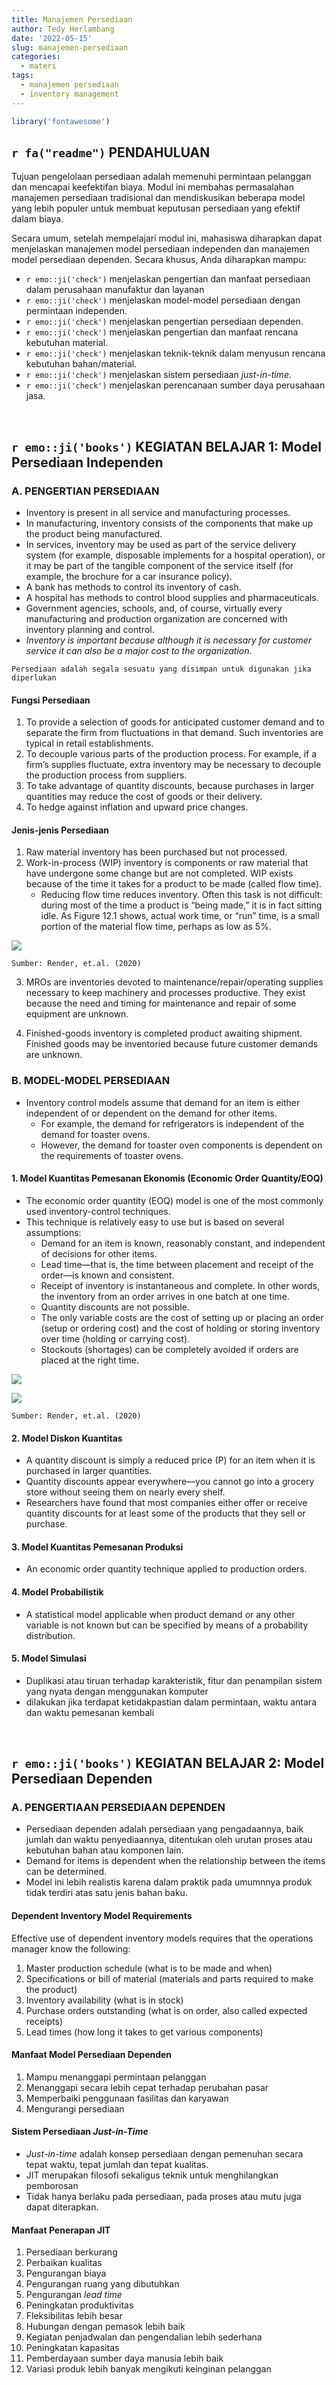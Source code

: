 ```yaml
---
title: Manajemen Persediaan
author: Tedy Herlambang
date: '2022-05-15'
slug: manajemen-persediaan
categories:
  - materi
tags:
  - manajemen persediaan
  - inventory management
---
```


```r
library('fontawesome')
```

## `r fa("readme")` PENDAHULUAN

Tujuan pengelolaan persediaan adalah memenuhi permintaan pelanggan dan mencapai keefektifan biaya. Modul ini membahas permasalahan manajemen persediaan tradisional dan mendiskusikan beberapa model yang lebih populer untuk membuat keputusan persediaan yang efektif dalam biaya.

Secara umum, setelah mempelajari modul ini, mahasiswa diharapkan dapat menjelaskan manajemen model persediaan independen dan manajemen model persediaan dependen. Secara khusus, Anda diharapkan mampu:

- `r emo::ji('check')` menjelaskan pengertian dan manfaat persediaan dalam perusahaan manufaktur dan layanan
- `r emo::ji('check')` menjelaskan model-model persediaan dengan permintaan independen.
- `r emo::ji('check')` menjelaskan pengertian persediaan dependen.
- `r emo::ji('check')` menjelaskan pengertian dan manfaat rencana kebutuhan material.
- `r emo::ji('check')` menjelaskan teknik-teknik dalam menyusun rencana kebutuhan bahan/material.
- `r emo::ji('check')` menjelaskan sistem persediaan *just-in-time*.
- `r emo::ji('check')` menjelaskan perencanaan sumber daya perusahaan jasa.

<br />


## `r emo::ji('books')` KEGIATAN BELAJAR 1: Model Persediaan Independen

### A. PENGERTIAN PERSEDIAAN

- Inventory is present in all service and manufacturing processes. 
- In manufacturing, inventory consists of the components that make up the product
being manufactured.
- In services, inventory may be used as part of the service delivery system (for example, disposable implements for a hospital operation), or it may be part of the tangible component of the service itself (for example, the brochure for a car insurance policy). 
- A bank has methods to control its inventory of cash. 
- A hospital has methods to control blood supplies and pharmaceuticals. 
- Government agencies, schools, and, of course, virtually every manufacturing and production organization are concerned with inventory planning and control.
- *Inventory is important because although it is necessary for customer service it can also be a major cost to the organization*.

`Persediaan adalah segala sesuatu yang disimpan untuk digunakan jika diperlukan`

#### Fungsi Persediaan

1. To provide a selection of goods for anticipated customer demand and to separate the firm
from fluctuations in that demand. Such inventories are typical in retail establishments.
2. To decouple various parts of the production process. For example, if a firm’s supplies fluctuate, extra inventory may be necessary to decouple the production process from suppliers.
3. To take advantage of quantity discounts, because purchases in larger quantities may reduce
the cost of goods or their delivery.
4. To hedge against inflation and upward price changes.

#### Jenis-jenis Persediaan

1. Raw material inventory has been purchased but not processed. 
2. Work-in-process (WIP) inventory is components or raw material that have undergone some
change but are not completed. WIP exists because of the time it takes for a product to be made (called flow time). 
   - Reducing flow time reduces inventory. Often this task is not difficult: during
most of the time a product is “being made,” it is in fact sitting idle. As Figure 12.1 shows, actual work time, or “run” time, is a small portion of the material flow time, perhaps as low as 5%.

![](12.1-material-flow.png)

`Sumber: Render, et.al. (2020)`

3. MROs are inventories devoted to maintenance/repair/operating supplies necessary to keep machinery and processes productive. They exist because the need and timing for maintenance and repair of some equipment are unknown. 

4. Finished-goods inventory is completed product awaiting shipment. Finished goods may be inventoried because future customer demands are unknown.

### B. MODEL-MODEL PERSEDIAAN

- Inventory control models assume that demand for an item is either independent of or dependent on the demand for other items. 
  + For example, the demand for refrigerators is independent of the demand for toaster ovens. 
  + However, the demand for toaster oven components is dependent on the requirements of toaster ovens.
  
#### 1. Model Kuantitas Pemesanan Ekonomis (Economic Order Quantity/EOQ) 

- The economic order quantity (EOQ) model is one of the most commonly used inventory-control techniques. 
- This technique is relatively easy to use but is based on several assumptions:
  + Demand for an item is known, reasonably constant, and independent of decisions for
other items.
  + Lead time—that is, the time between placement and receipt of the order—is known and
consistent.
  + Receipt of inventory is instantaneous and complete. In other words, the inventory from
an order arrives in one batch at one time.
  + Quantity discounts are not possible.
  + The only variable costs are the cost of setting up or placing an order (setup or ordering cost) and the cost of holding or storing inventory over time (holding or carrying cost).
  + Stockouts (shortages) can be completely avoided if orders are placed at the right time.

![](eoq-model.png)




![](eoq-minimize.png)


`Sumber: Render, et.al. (2020)`

#### 2. Model Diskon Kuantitas

- A quantity discount is simply a reduced price (P) for an item when it is purchased in larger quantities.
- Quantity discounts appear everywhere—you cannot go into a grocery store without seeing
them on nearly every shelf. 
- Researchers have found that most companies either offer or receive quantity discounts for at least some of the products that they sell or purchase.


#### 3. Model Kuantitas Pemesanan Produksi
- An economic order quantity technique applied to production orders.

#### 4. Model Probabilistik

- A statistical model applicable when product demand or any other variable is not known but
can be specified by means of a probability distribution.

#### 5. Model Simulasi

- Duplikasi atau tiruan terhadap karakteristik, fitur dan penampilan sistem yang nyata dengan menggunakan komputer
- dilakukan jika terdapat ketidakpastian dalam permintaan, waktu antara dan waktu pemesanan kembali




<br />

## `r emo::ji('books')` KEGIATAN BELAJAR 2: Model Persediaan Dependen

### A. PENGERTIAAN PERSEDIAAN DEPENDEN

- Persediaan dependen adalah persediaan yang pengadaannya, baik jumlah dan waktu penyediaannya, ditentukan oleh urutan proses atau kebutuhan bahan atau komponen lain.
- Demand for items is dependent when the relationship between the items can be determined.
- Model ini lebih realistis karena dalam praktik pada umumnnya produk tidak terdiri atas satu jenis bahan baku.

#### Dependent Inventory Model Requirements

Effective use of dependent inventory models requires that the operations manager know the
following:

1. Master production schedule (what is to be made and when)
2. Specifications or bill of material (materials and parts required to make the product)
3. Inventory availability (what is in stock)
4. Purchase orders outstanding (what is on order, also called expected receipts)
5. Lead times (how long it takes to get various components)

#### Manfaat Model Persediaan Dependen

1. Mampu menanggapi permintaan pelanggan
2. Menanggapi secara lebih cepat terhadap perubahan pasar
3. Memperbaiki penggunaan fasilitas dan karyawan
4. Mengurangi persediaan


#### Sistem Persediaan *Just-in-Time*

- *Just-in-time* adalah konsep persediaan dengan pemenuhan secara tepat waktu, tepat jumlah dan tepat kualitas.
- JIT merupakan filosofi sekaligus teknik untuk menghilangkan pemborosan
- Tidak hanya berlaku pada persediaan, pada proses atau mutu juga dapat diterapkan.


#### Manfaat Penerapan JIT

1. Persediaan berkurang
2. Perbaikan kualitas
3. Pengurangan biaya
4. Pengurangan ruang yang dibutuhkan
5. Pengurangan *lead time*
6. Peningkatan produktivitas
7. Fleksibilitas lebih besar
8. Hubungan dengan pemasok lebih baik
9. Kegiatan penjadwalan dan pengendalian lebih sederhana
10. Peningkatan kapasitas
11. Pemberdayaan sumber daya manusia lebih baik
12. Variasi produk lebih banyak mengikuti keinginan pelanggan


<br />
<br />

<!-- AddToAny BEGIN -->
<div class="a2a_kit a2a_kit_size_16 a2a_default_style"; data-a2a-url="https://bangtedy.github.io/etan" data-a2a-title="Manajemen Persediaan">
<a class="a2a_button_whatsapp"></a>
<a class="a2a_button_telegram"></a>
<a class="a2a_button_facebook"></a>
<a class="a2a_button_twitter"></a>
</div>
<script async src="https://static.addtoany.com/menu/page.js"></script>
<!-- AddToAny END -->

